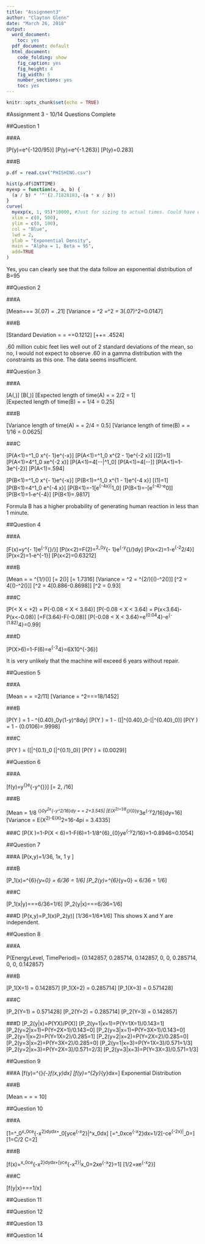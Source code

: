 ---
title: "Assignment3"
author: "Clayton Glenn"
date: "March 26, 2018"
output: 
  word_document:
    toc: yes
  pdf_document: default
  html_document:
    code_folding: show
    fig_caption: yes
    fig_height: 4
    fig_width: 5
    number_sections: yes
    toc: yes
---

```{r setup, include=FALSE}
knitr::opts_chunk$set(echo = TRUE)
```

#Assignment 3 - 10/14 Questions Complete

##Question 1

###A

\[P(y\geq 120)=e^{-120/95}\]
\[P(y\geq 120)=e^{-1.263}\]
\[P(y\geq 120)=0.283\]

###B

```{r}
p.df = read.csv("PHISHING.csv")

hist(p.df$INTTIME)
myexp = function(x, a, b) {
  (a / b) * '^'(2.71828183,-(a * x / b))
}
curve(
  myexp(x, 1, 95)*10000, #Just for sizing to actual times. Could have went other way
  xlim = c(0, 500),
  ylim = c(0, 100),
  col = "Blue",
  lwd = 2,
  ylab = "Exponential Density",
  main = "Alpha = 1, Beta = 95",
  add=TRUE
)

```

Yes, you can clearly see that the data follow an exponential distribution of B=95

##Question 2

###A

\[Mean=\mu =\alpha \beta = 3(.07) = .21\]
\[Variance = \sigma^2 =\alpha \beta^2 = 3(.07)^2=0.0147\]

###B

\[Standard\ Deviation = \sigma = \sqrt{\sigma^2}=\sqrt{0.0147}=0.1212\]
\[\mu+\sigma+\sigma = .4524\]

.60 million cubic feet lies well out of 2 standard deviations of the mean, so no, I would not expect to observe .60 in a gamma distribution with the constraints as this one. The data seems insufficient.

##Question 3

###A

\[A(\alpha=2,\beta=2)\]
\[B(\alpha=1,\beta=4)\]
\[Expected\ length\ of\ time(A) = \frac{\alpha}{\beta} = 2/2 = 1\]
\[Expected\ length\ of\ time(B) = \frac{\alpha}{\beta} = 1/4 = 0.25\]

###B

\[Variance\ length\ of\ time(A) = \frac{\alpha}{\beta^2} = 2/4 = 0.5\]
\[Variance\ length\ of\ time(B) = \frac{\alpha}{\beta^2} = 1/16 = 0.0625\]

###C

\[P(A<1)=\int^1_0 \frac{\beta^\alpha}{\Gamma(\alpha)}x^{\alpha - 1}e^{-\beta x}\]
\[P(A<1)=\int^1_0 \frac{2^2}{\Gamma(2)}x^{2 - 1}e^{-2 x}\]
\[\Gamma(2)=1\]
\[P(A<1)=4\int^1_0 xe^{-2 x}\]
\[P(A<1)=4[-\frac{xe^{-2x}}{2}-\frac{e^{-2x}}{4}|^1_0\]
\[P(A<1)=4[\frac{1}{4}-\frac{e^{-2}}{2}-\frac{e^{-2}}{4}]\]
\[P(A<1)=1-3e^{-2}\]
\[P(A<1)=.594\]

\[P(B<1)=\int^1_0 \frac{\beta^\alpha}{\Gamma(\alpha)}x^{\alpha - 1}e^{-\beta x}\]
\[P(B<1)=\int^1_0 \frac{4^1}{\Gamma(1)}x^{1 - 1}e^{-4 x}\]
\[\Gamma(1)=1\]
\[P(B<1)=4\int^1_0 e^{-4 x}\]
\[P(B<1)=-1[e^{-4x}|^1_0\]
\[P(B<1)=-[e^{-4}-e^0]\]
\[P(B<1)=1-e^{-4}\]
\[P(B<1)=.9817\]

Formula B has a higher probability of generating human reaction in less than 1 minute.

##Question 4

###A

\[F(x)=\frac{\alpha}{\beta}y^{\alpha - 1}e^{-y^{\alpha}/\beta}\]
\[P(x<2)=F(2)=\int^2_0\frac{\alpha}{\beta}y^{\alpha - 1}e^{-y^{\alpha}/\beta}dy\]
\[P(x<2)=1-e^{-2^2/4}\]
\[P(x<2)=1-e^{-1}\]
\[P(x<2)=0.63212\]

###B

\[Mean = \mu = \beta^{1/\alpha}\Gamma(\frac{\alpha+1}{\alpha})\]
\[\mu = 2\Gamma(\frac{3}{2})\]
\[\mu = 1.7316\]
\[Variance = \sigma^2 = \beta^{2/\alpha}[\Gamma(\frac{\alpha+2}{\alpha})-\Gamma^2(\frac{\alpha+1}{\alpha})]\]
\[\sigma^2 = 4[\Gamma(\frac{1}{2})-\Gamma^2(\frac{3}{2})]\]
\[\sigma^2 = 4[0.886-0.8698]\]
\[\sigma^2 = 0.93\]

###C

\[P(\mu-2\sigma < X < \mu+2\sigma) = P(-0.08 < X < 3.64)\]
\[P(-0.08 < X < 3.64) = P(x<3.64)-P(x<-0.08)\]
\[=F(3.64)-F(-0.08)\]
\[P(-0.08 < X < 3.64)=e^{0.04^4}-e^{-(1.82)^4}=0.99\]

###D

\[P(X>6)=1-F(6)=e^{-3^4}=6X10^{-36}\]

It is very unlikely that the machine will exceed 6 years without repair.

##Question 5

###A

\[Mean = \mu = \frac{\alpha}{\alpha+\beta}=2/11\]
\[Variance = \sigma^2=\frac{\alpha \beta}{(\alpha +\beta)^2(\alpha+\beta+1)}=\frac{18}{11^2(12)}=18/1452\]

###B

\[P(Y \geq 0.40) = 1 - \frac{1}{B(2,9)}\int^{0.40}_0y(1-y)^8dy\]
\[P(Y \geq 0.40) = 1 - \frac{1}{B(2,9)}([\frac{-y(1-y)^9}{9}|^{0.40}_0-[\frac{(1-y)^{10}}{90}|^{0.40}_0)\]
\[P(Y \geq 0.40) = 1 - \frac{1}{\frac{\Gamma(2) \Gamma(9)}{\Gamma(11)}}(0.0106)=.9998\]

###C

\[P(Y \leq 0.10) = \frac{1}{B(2,9)}([\frac{-y(1-y)^9}{9}|^{0.1}_0 [\frac{(1-y)^10}{90}|^{0.1}_0)\]
\[P(Y \leq 0.10) = \frac{1}{B(2,9)}(0.0029)\]

##Question 6

###A

\[f(y)=\alpha \beta y^{\beta -1}e^{-\alpha y^{\beta}}\]
\[\beta = 2,\ \alpha=1/16\]

###B

\[Mean = 1/8 \int^{\infty}_0y^2e^{-y^2/16}dy = = 2\sqrt{\pi}=3.545\]
\[E(X^2)=1/8\int^{\infty}_{0}y^3e^{-y^2/16}dy=16\]
\[Variance = E(X^2)-E(X)^2=16-4pi = 3.4335\]

###C
\[P(X \geq 6)=1-P(X < 6)=1-F(6)=1-1/8\int^{6}_{0}ye^{-y^2/16}=1-0.8946=0.1054\]

##Question 7

###A
\[P(x,y)=1/36,\ 1\leq x\leq 36,\ 1 \leq y \leq 36\]

###B

\[P_1(x)=\sum^{6}_{y=0}\frac{1}{36} = 6/36 = 1/6\]
\[P_2(y)=\sum^{6}_{y=0}\frac{1}{36} = 6/36 = 1/6\]

###C

\[P_1(x|y)=\frac{P(x,y)}{P_2(y)}=\frac{1/36}{1/6}=6/36=1/6\]
\[P_2(y|x)=\frac{P(x,y)}{P_1(x)}=\frac{1/36}{1/6}=6/36=1/6\]

###D
\[P(x,y)=P_1(x)P_2(y)\]
\[1/36=1/6*1/6\]
This shows X and Y are independent.

##Question 8

###A

P(EnergyLevel, TimePeriod)= {0.142857, 0.285714, 0.142857, 0, 0, 0.285714, 0, 0, 0.142857}

###B

\[P_1(X=1) = 0.142857\]
\[P_1(X=2) = 0.285714\]
\[P_1(X=3) = 0.571428\]

###C

\[P_2(Y=1) = 0.571428\]
\[P_2(Y=2) = 0.285714\]
\[P_2(Y=3) = 0.142857\]

###D
\[P_2(y|x)=P(Y\cap X)/P(X)\]
\[P_2(y=1|x=1)=P(Y=1\cap X=1)/0.143=1\]
\[P_2(y=2|x=1)=P(Y=2\cap X=1)/0.143=0\]
\[P_2(y=3|x=1)=P(Y=3\cap X=1)/0.143=0\]
\[P_2(y=1|x=2)=P(Y=1\cap X=2)/0.285=1\]
\[P_2(y=2|x=2)=P(Y=2\cap X=2)/0.285=0\]
\[P_2(y=3|x=2)=P(Y=3\cap X=2)/0.285=0\]
\[P_2(y=1|x=3)=P(Y=1\cap X=3)/0.571=1/3\]
\[P_2(y=2|x=3)=P(Y=2\cap X=3)/0.571=2/3\]
\[P_2(y=3|x=3)=P(Y=3\cap X=3)/0.571=1/3\]

##Question 9

###A
\[f(y)=\int^{\infty}_{-\infty}f(x,y)dx\]
\[f(y)=\int^{2y}_{y}\frac{e^{-y/10}}{10y}dx=\frac{e^{-y/10}}{10}\]
Exponential Distribution

###B

\[Mean = \mu = \beta = 10\]

##Question 10

###A

\[1=\int^\infty_0\int^x_0ce^{-x^2}dydx=\int^\infty_0[yce^{-x^2}|^x_0dx\]
\[=\int^\infty_0xce^{-x^2}dx=1/2[-ce^{-2x}|^\infty_0=\frac{c}{2}\]
\[1=C/2 \Rightarrow C=2\]

###B

\[f(x)=\int^x_0ce^{-x^2}dydx=[yce^{-x^2}|^x_0=2xe^{-x^2}=1\]
\[1/2=xe^{-x^2}\]

###C

\[f(y|x)=\frac{f(x,y)}{f(x)}=\frac{2e^{-x^2}}{2xe^{-x^2}}=1/x\]

##Question 11

##Question 12

##Question 13

##Question 14
